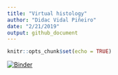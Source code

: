 ```yaml
---
title: "Virtual histology"
author: "Didac Vidal Piñeiro"
date: "2/21/2019"
output: github_document
---
```


```r
knitr::opts_chunk$set(echo = TRUE)
```

[![Binder](https://mybinder.org/badge_logo.svg)](https://mybinder.org/v2/gh/LCBC-UiO/virtual_histology_2019/master?filepath=VH_didac.Rmd)
